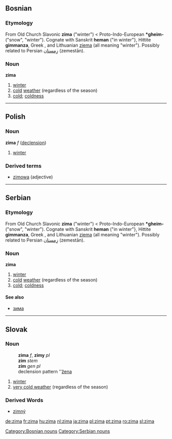 ==Bosnian==
===Etymology===
From Old Church Slavonic '''zima''' ("winter") < Proto-Indo-European '''*gheim-''' ("snow", "winter"). Cognate with Sanskrit '''heman''' ("in winter"}, Hittite '''gimmanza''', Greek {{IPAchar|[[χεῖμα]]}}, and Lithuanian [[ziema]] (all meaning "winter"). Possibly related to Persian [[زمستان|زِمِستان]] (zemestān).
===Noun===
'''zima''' {{f}}
#[[winter]]
#[[cold]] [[weather]] (regardless of the season)
#[[cold]]; [[coldness]]
[[Category:Bosnian nouns]]

----

==Polish==
===Noun===
'''zima''' ''f'' ([[Wiktionary Appendix:Polish hard feminine noun declension|declension]])
# [[winter]]

===Derived terms===
* [[zimowa]] (adjective)

----

==Serbian==
===Etymology===
From Old Church Slavonic '''zima''' ("winter") < Proto-Indo-European '''*gheim-''' ("snow", "winter"). Cognate with Sanskrit '''heman''' ("in winter"}, Hittite '''gimmanza''', Greek {{IPAchar|[[χεῖμα]]}}, and Lithuanian [[ziema]] (all meaning "winter"). Possibly related to Persian [[زمستان|زِمِستان]] (zemestān).
===Noun===
'''zima''' {{f}}
#[[winter]]
#[[cold]] [[weather]] (regardless of the season)
#[[cold]]; [[coldness]]
====See also====
*[[зима#Serbian|зима]]
[[Category:Serbian nouns]]

----

== Slovak ==
=== Noun ===
:'''zima''' ''f'', '''zimy''' ''pl''
: '''zim''' ''stem''
: '''zím''' ''gen pl''
: declension pattern ''[[Slovak declension pattern žena|žena]]
# [[winter]]
# [[very cold weather]] (regardless of the season)
=== Derived Words ===
* [[zimný]]

[[de:zima]]
[[fr:zima]]
[[hu:zima]]
[[nl:zima]]
[[ja:zima]]
[[pl:zima]]
[[pt:zima]]
[[ro:zima]]
[[sl:zima]]